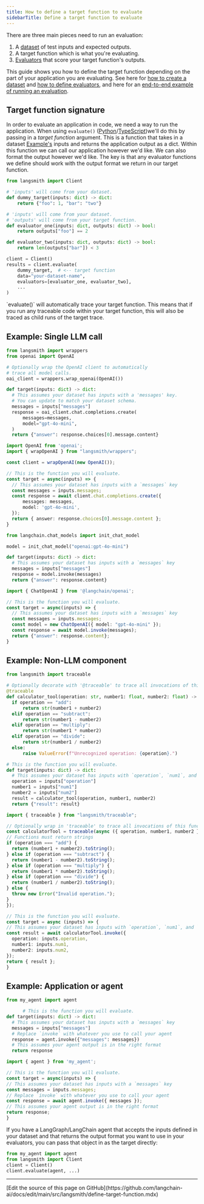 ```yaml
---
title: How to define a target function to evaluate
sidebarTitle: Define a target function to evaluate
---
```


There are three main pieces need to run an evaluation:

1. A [dataset](/langsmith/evaluation-concepts#datasets) of test inputs and expected outputs.
2. A target function which is what you're evaluating.
3. [Evaluators](/langsmith/evaluation-concepts#evaluators) that score your target function's outputs.

This guide shows you how to define the target function depending on the part of your application you are evaluating. See here for [how to create a dataset](/langsmith/manage-datasets-programmatically) and [how to define evaluators](/langsmith/code-evaluator), and here for an [end-to-end example of running an evaluation](/langsmith/evaluate-llm-application).

## Target function signature

In order to evaluate an application in code, we need a way to run the application. When using `evaluate()` ([Python](https://docs.smith.langchain.com/reference/python/client/langsmith.client.Client#langsmith.client.Client.evaluate)/[TypeScript](https://docs.smith.langchain.com/reference/js/functions/evaluation.evaluate))we'll do this by passing in a *target function* argument. This is a function that takes in a dataset [Example's](/langsmith/evaluation-concepts#examples) inputs and returns the application output as a dict. Within this function we can call our application however we'd like. We can also format the output however we'd like. The key is that any evaluator functions we define should work with the output format we return in our target function.

```python
from langsmith import Client

# 'inputs' will come from your dataset.
def dummy_target(inputs: dict) -> dict:
    return {"foo": 1, "bar": "two"}

# 'inputs' will come from your dataset.
# 'outputs' will come from your target function.
def evaluator_one(inputs: dict, outputs: dict) -> bool:
    return outputs["foo"] == 2

def evaluator_two(inputs: dict, outputs: dict) -> bool:
    return len(outputs["bar"]) < 3

client = Client()
results = client.evaluate(
    dummy_target,  # <-- target function
    data="your-dataset-name",
    evaluators=[evaluator_one, evaluator_two],
    ...
)
```

<Check>
`evaluate()` will automatically trace your target function. This means that if you run any traceable code within your target function, this will also be traced as child runs of the target trace.
</Check>

## Example: Single LLM call

<CodeGroup>

```python Python
from langsmith import wrappers
from openai import OpenAI

# Optionally wrap the OpenAI client to automatically
# trace all model calls.
oai_client = wrappers.wrap_openai(OpenAI())

def target(inputs: dict) -> dict:
  # This assumes your dataset has inputs with a 'messages' key.
  # You can update to match your dataset schema.
  messages = inputs["messages"]
  response = oai_client.chat.completions.create(
      messages=messages,
      model="gpt-4o-mini",
  )
  return {"answer": response.choices[0].message.content}
```

```typescript TypeScript
import OpenAI from 'openai';
import { wrapOpenAI } from "langsmith/wrappers";

const client = wrapOpenAI(new OpenAI());

// This is the function you will evaluate.
const target = async(inputs) => {
  // This assumes your dataset has inputs with a `messages` key
  const messages = inputs.messages;
  const response = await client.chat.completions.create({
      messages: messages,
      model: 'gpt-4o-mini',
  });
  return { answer: response.choices[0].message.content };
}
```

```python Python (LangChain)
from langchain.chat_models import init_chat_model

model = init_chat_model("openai:gpt-4o-mini")

def target(inputs: dict) -> dict:
  # This assumes your dataset has inputs with a `messages` key
  messages = inputs["messages"]
  response = model.invoke(messages)
  return {"answer": response.content}
```

```typescript TypeScript (LangChain)
import { ChatOpenAI } from '@langchain/openai';

// This is the function you will evaluate.
const target = async(inputs) => {
  // This assumes your dataset has inputs with a `messages` key
  const messages = inputs.messages;
  const model = new ChatOpenAI({ model: "gpt-4o-mini" });
  const response = await model.invoke(messages);
  return {"answer": response.content};
}
```

</CodeGroup>

## Example: Non-LLM component

<CodeGroup>

```python Python
from langsmith import traceable

# Optionally decorate with '@traceable' to trace all invocations of this function.
@traceable
def calculator_tool(operation: str, number1: float, number2: float) -> str:
  if operation == "add":
      return str(number1 + number2)
  elif operation == "subtract":
      return str(number1 - number2)
  elif operation == "multiply":
      return str(number1 * number2)
  elif operation == "divide":
      return str(number1 / number2)
  else:
      raise ValueError(f"Unrecognized operation: {operation}.")

# This is the function you will evaluate.
def target(inputs: dict) -> dict:
  # This assumes your dataset has inputs with `operation`, `num1`, and `num2` keys.
  operation = inputs["operation"]
  number1 = inputs["num1"]
  number2 = inputs["num2"]
  result = calculator_tool(operation, number1, number2)
  return {"result": result}
```

```typescript TypeScript
import { traceable } from "langsmith/traceable";

// Optionally wrap in 'traceable' to trace all invocations of this function.
const calculatorTool = traceable(async ({ operation, number1, number2 }) => {
// Functions must return strings
if (operation === "add") {
  return (number1 + number2).toString();
} else if (operation === "subtract") {
  return (number1 - number2).toString();
} else if (operation === "multiply") {
  return (number1 * number2).toString();
} else if (operation === "divide") {
  return (number1 / number2).toString();
} else {
  throw new Error("Invalid operation.");
}
});

// This is the function you will evaluate.
const target = async (inputs) => {
// This assumes your dataset has inputs with `operation`, `num1`, and `num2` keys
const result = await calculatorTool.invoke({
  operation: inputs.operation,
  number1: inputs.num1,
  number2: inputs.num2,
});
return { result };
}
```

</CodeGroup>

## Example: Application or agent

<CodeGroup>

```python Python
from my_agent import agent

      # This is the function you will evaluate.
def target(inputs: dict) -> dict:
  # This assumes your dataset has inputs with a `messages` key
  messages = inputs["messages"]
  # Replace `invoke` with whatever you use to call your agent
  response = agent.invoke({"messages": messages})
  # This assumes your agent output is in the right format
  return response
```

```typescript TypeScript
import { agent } from 'my_agent';

// This is the function you will evaluate.
const target = async(inputs) => {
// This assumes your dataset has inputs with a `messages` key
const messages = inputs.messages;
// Replace `invoke` with whatever you use to call your agent
const response = await agent.invoke({ messages });
// This assumes your agent output is in the right format
return response;
}
```

</CodeGroup>

<Check>
If you have a LangGraph/LangChain agent that accepts the inputs defined in your dataset and that returns the output format you want to use in your evaluators, you can pass that object in as the target directly:

```python
from my_agent import agent
from langsmith import Client
client = Client()
client.evaluate(agent, ...)
```
</Check>

---

<Callout icon="pen-to-square" iconType="regular">
  [Edit the source of this page on GitHub](https://github.com/langchain-ai/docs/edit/main/src/langsmith/define-target-function.mdx)
</Callout>
